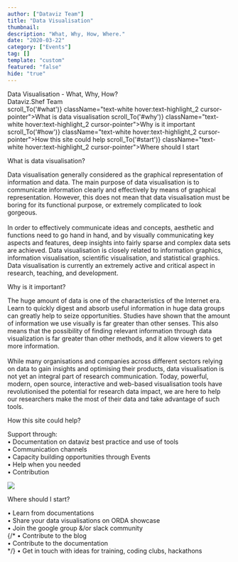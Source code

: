 ```yaml
---
author: ["Dataviz Team"]
title: "Data Visualisation"
thumbnail: 
description: "What, Why, How, Where."
date: "2020-03-22"
category: ["Events"]
tag: []
template: "custom"
featured: "false"
hide: "true"
---
```



<!-- TODO: beautify guide -->

<div className="min-h-90 shadow-xl flex justify-center items-center text-center" style={{backgroundImage: `url(${bg})`, backgroundSize: "cover", backgroundAttachment: "fixed", width: "100%", flexDirection: "column"}}>
  <div className="text-5xl text-white" style={{textShadow: "#000 0px 0px 5px", fontFamily: "TUoS Stephenson"}}>Data Visualisation - What, Why, How?</div>
  <div className="text-lg text-gray-100 mt-5" style={{textShadow: "#000 0px 0px 5px"}}>Dataviz.Shef Team</div>
</div>
<div className="flex flex-wrap justify-between px-3 py-2 text-white bg-black text-sm">
  <a onClick={() => scroll_To('#what')} className="text-white hover:text-highlight_2 cursor-pointer">What is data visualisation</a>
  <a onClick={() => scroll_To('#why')} className="text-white hover:text-highlight_2 cursor-pointer">Why is it important</a>
  <a onClick={() => scroll_To('#how')} className="text-white hover:text-highlight_2 cursor-pointer">How this site could help</a>
  <a onClick={() => scroll_To('#start')} className="text-white hover:text-highlight_2 cursor-pointer">Where should I start</a>
</div>

<div className="flex flex-wrap text-gray-700 container mx-auto px-3 lg:px-36 2xl:px-78 mt-10">
  <Fade duration={2000} fraction={.5}>
    <div id="what" className="ipadp:min-h-80">
      <p className="text-highlight_2 font-bold text-5xl">What is data visualisation?</p>
      <p>
        Data visualisation generally considered as the graphical representation of information and data. The main purpose of data visualisation is to communicate information clearly and effectively by means of graphical representation. 
        However, this does not mean that data visualisation must be boring for its functional purpose, or extremely complicated to look gorgeous. <br /><br /> In order to effectively communicate ideas and concepts, 
        aesthetic and functions need to go hand in hand, and by visually communicating key aspects and features, deep insights into fairly sparse and complex data sets are achieved. Data visualisation is closely related to information graphics, 
        information visualisation, scientific visualisation, and statistical graphics. Data visualisation is currently an extremely active and critical aspect in research, teaching, and development.
      </p>
    </div> 
  </Fade>

  <Fade duration={2000}>
  <div id="why" className="flex-wrap ipadp:min-h-80">
    <p className="text-highlight_2 font-bold text-5xl">Why is it important?</p>
    <p>
    The huge amount of data is one of the characteristics of the Internet era. Learn to quickly digest and absorb useful information in huge data groups can greatly help to seize 
    opportunities. Studies have shown that the amount of information we use visually is far greater than other senses. This also means that the possibility of finding relevant 
    information through data visualization is far greater than other methods, and it allow viewers to get more information.  <br /><br />
    While many organisations and companies across different sectors relying on data to gain insights and optimising their products, data visualisation is not yet an integral part of research communication. 
    Today, powerful, modern, open source, interactive and web-based visualisation tools have revolutionised the potential for research data impact, we are here to help our researchers make the most of their data and take advantage of such tools. 
    </p>
  </div>
  </Fade>

  <Fade duration={2000}>
  <div id="how" className="flex-wrap ipadp:min-h-80">
    <p className="text-highlight_2 font-bold text-5xl">How this site could help?</p>
    <p>
      Support through: <br />
        &bull; Documentation on dataviz best practice and use of tools  <br />
        &bull; Communication channels  <br />
        &bull; Capacity building opportunities through Events  <br />
        &bull; Help when you needed <br />
        &bull; Contribution <br />
    </p>
    <img className="py-16" style={{maxWidth: "80%"}} src="./how.jpg" />
  </div>
  </Fade>

  <Fade duration={2000}>
  <div id="start" className="flex-wrap ipadp:min-h-50">
    <p className="text-highlight_2 font-bold text-5xl">Where should I start?</p>
    <p>
      &bull; Learn from documentations <br />
      &bull; Share your data visualisations on ORDA showcase <br />
      &bull; Join the google group &/or slack community <br />
      {/* &bull; Contribute to the blog <br />
      &bull; Contribute to the documentation <br /> */}
      &bull; Get in touch with ideas for training, coding clubs, hackathons <br />
    </p>
  </div>
  </Fade>

</div>
